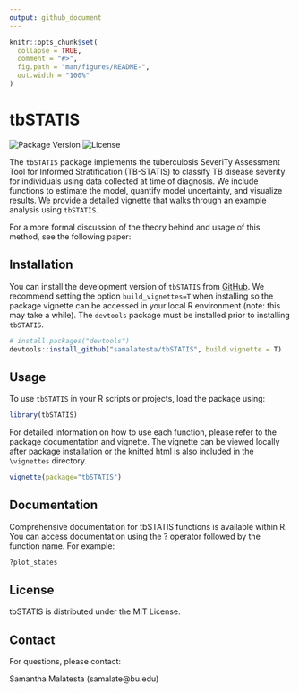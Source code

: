 ```yaml
---
output: github_document
---
```


<!-- README.md is generated from README.Rmd. Please edit that file -->

```r
knitr::opts_chunk$set(
  collapse = TRUE,
  comment = "#>",
  fig.path = "man/figures/README-",
  out.width = "100%"
)
```

# tbSTATIS

![Package Version](https://img.shields.io/badge/version-0.1.0-blue.svg)
![License](https://img.shields.io/badge/license-MIT-green.svg)
<!-- badges: start -->
<!-- badges: end -->

The `tbSTATIS` package implements the tuberculosis SeveriTy Assessment Tool for Informed Stratification (TB-STATIS) to classify TB disease severity for  individuals using data collected at time of diagnosis. We include functions to estimate the model, quantify model uncertainty, and visualize results. We provide a detailed vignette that walks through an example analysis using `tbSTATIS`.      
     
For a more formal discussion of the theory behind and usage of this method, see the following paper:





## Installation

You can install the development version of `tbSTATIS` from [GitHub](https://github.com/). We recommend setting the option `build_vignettes=T` when installing so the package vignette can be accessed in your local R environment (note: this may take a while). The `devtools` package must be installed prior to installing `tbSTATIS`. 

``` r
# install.packages("devtools")
devtools::install_github("samalatesta/tbSTATIS", build.vignette = T)
```
## Usage

To use `tbSTATIS` in your R scripts or projects, load the package using:

```R
library(tbSTATIS)
```
For detailed information on how to use each function, please refer to the package documentation and vignette. The vignette can be viewed locally after package installation or the knitted html is also included in the `\vignettes` directory. 
```R
vignette(package="tbSTATIS")
```

## Documentation

Comprehensive documentation for tbSTATIS functions is available within R. You can access documentation using the ? operator followed by the function name. For example:

```R
?plot_states
```


## License

tbSTATIS is distributed under the MIT License.

## Contact

For questions, please contact:

Samantha Malatesta (samalate@bu.edu)

